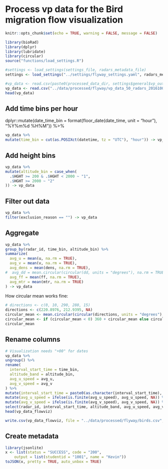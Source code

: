 # Process vp data for the Bird migration flow visualization {#vp-to-flowviz}

```r
knitr::opts_chunk$set(echo = TRUE, warning = FALSE, message = FALSE)
```

```r
library(bioRad)
library(dplyr)
library(lubridate)
library(circular)
source("functions/load_settings.R")
```

```r
#settings <- load_settings(settings_file, radars_metadata_file)
settings <- load_settings("../settings/flyway_settings.yaml", radars_metadata_file)
```

```r
#vp_data <- read.csv(paste0(processed_data_dir, settings$general$vp_output_file))
vp_data <- read.csv("../data/processed/flyway/vp_data_50_radars_20161003_20161003.csv")
head(vp_data)
```

## Add time bins per hour

dplyr::mutate(date_time_bin = format(floor_date(date_time, unit = "hour"), "%Y%m%d %H%M")) %>%



```r
vp_data %>%
mutate(time_bin = cut(as.POSIXct(datetime, tz = "UTC"), "hour")) -> vp_data
```

## Add height bins

```r
vp_data %>%
mutate(altitude_bin = case_when(
  .$HGHT >= 200 & .$HGHT < 2000 ~ "1",
  .$HGHT >= 2000 ~ "2"
)) -> vp_data
```

## Filter out data

```r
vp_data %>%
filter(exclusion_reason == "") -> vp_data
```


## Aggregate

```r
vp_data %>%
group_by(radar_id, time_bin, altitude_bin) %>%
summarize(
  avg_u = mean(u, na.rm = TRUE),
  avg_v = mean(v, na.rm = TRUE),
  avg_dens = mean(dens, na.rm = TRUE),
#  avg_dd = mean.circular(circular(dd, units = "degrees"), na.rm = TRUE)[[1]],
  avg_ff = mean(ff, na.rm = TRUE),
  avg_mtr = mean(mtr, na.rm = TRUE)
) -> vp_data
```

How circular mean works fine:

```r
# directions <- c(0, 10, 290, 280, 15)
directions <- c(220.8976, 212.9395, NA)
circular_mean <- mean.circular(circular(directions, units = "degrees"), na.rm = TRUE)[[1]]
circular_mean <- if (circular_mean < 0) 360 + circular_mean else circular_mean
circular_mean
```

## Rename columns

```r
# Visualization needs "+00" for dates
vp_data %>%
ungroup() %>%
rename(
  interval_start_time = time_bin,
  altitude_band = altitude_bin,
  avg_u_speed = avg_u,
  avg_v_speed = avg_v
) %>%
mutate(interval_start_time = paste0(as.character(interval_start_time), "+00")) %>%
mutate(avg_u_speed = ifelse(is.finite(avg_u_speed), avg_u_speed, NA)) %>%
mutate(avg_v_speed = ifelse(is.finite(avg_v_speed), avg_v_speed, NA)) %>%
select(radar_id, interval_start_time, altitude_band, avg_u_speed, avg_v_speed) -> vp_data_flowviz
head(vp_data_flowviz)
```

```r
write.csv(vp_data_flowviz, file = "../data/processed/flyway/birds.csv", na = "", row.names = FALSE)
```

## Create metadata

```r
library(jsonlite)
x <- list(status = "SUCCESS", code = "200", 
    output = list(studentid = "1001", name = "Kevin"))
toJSON(x, pretty = TRUE, auto_unbox = TRUE)
```
